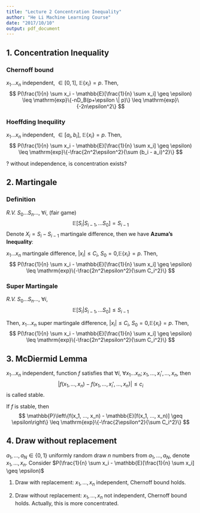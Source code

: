 ```yaml
---
title: "Lecture 2 Concentration Inequality"
author: "He Li Machine Learning Course"
date: "2017/10/10"
output: pdf_document
---
```


## 1. Concentration Inequality

### Chernoff bound

$x_1 ... x_n$ independent, $\in [0,1]$, $\mathbb{E}\{x_i\} = p$. Then,
$$
P(\frac{1}{n} \sum x_i - \mathbb{E}[\frac{1}{n} \sum x_i] \geq \epsilon) \leq \mathrm{exp}\{-nD_B(p+\epsilon \| p)\} \leq \mathrm{exp}\{-2n\epsilon^2\}
$$

### Hoeffding Inequility

$x_1 ... x_n$ independent, $\in [a_i,b_i]$, $\mathbb{E}\{x_i\} = p$. Then,
$$
P(\frac{1}{n} \sum x_i - \mathbb{E}[\frac{1}{n} \sum x_i] \geq \epsilon)  \leq \mathrm{exp}\{-\frac{2n^2\epsilon^2}{\sum (b_i - a_i)^2}\}
$$

? without independence, is concentration exists?

## 2. Martingale

### Definition

*R.V.* $S_0 ... S_n ...$, $\forall i$, (fair game)
$$
\mathbb{E}[S_i | S_{i-1}, ... S_0] = S_{i-1}
$$
Denote $X_i = S_i - S_{i-1}$ martingale difference, then we have **Azuma's Inequality**:

$x_1 ... x_n$ martingale difference, $|x_i| \leq C_i$, $S_0 = 0$,$\mathbb{E}\{x_i\} = p$. Then,
$$
P(\frac{1}{n} \sum x_i - \mathbb{E}[\frac{1}{n} \sum x_i] \geq \epsilon)  \leq \mathrm{exp}\{-\frac{2n^2\epsilon^2}{\sum C_i^2}\}
$$

### Super Martingale

*R.V.* $S_0 ... S_n ...$, $\forall i$, 
$$
\mathbb{E}[S_i | S_{i-1}, ... S_0] \leq S_{i-1}
$$

Then, $x_1 ... x_n$ super martingale difference, $|x_i| \leq C_i$, $S_0 = 0$,$\mathbb{E}\{x_i\} = p$. Then,
$$
P(\frac{1}{n} \sum x_i - \mathbb{E}[\frac{1}{n} \sum x_i] \geq \epsilon)  \leq \mathrm{exp}\{-\frac{2n^2\epsilon^2}{\sum C_i^2}\}
$$

## 3. McDiermid Lemma

$x_1 ... x_n$ independent, function $f$ satisfies that $\forall i$, $\forall x_1 ... x_n; x_1, ..., x_i', ..., x_n$, then
$$
|f(x_1, ..., x_n) - f(x_1, ..., x_i', ..., x_n)| \leq c_i
$$
is called stable.

If $f$ is stable, then
$$
\mathbb{P}\left\{f(x_1, ..., x_n) - \mathbb{E}[f(x_1, ..., x_n)] \geq \epsilon\right\} \leq \mathrm{exp}\{-\frac{2\epsilon^2}{\sum C_i^2}\}
$$

## 4. Draw without replacement

$a_1, ..., a_N \in \{0,1\}$ uniformly random draw $n$ numbers from $a_1, ..., a_N$, denote $x_1, ..., x_n$. Consider $P(\frac{1}{n} \sum x_i - \mathbb{E}[\frac{1}{n} \sum x_i] \geq \epsilon)$

1. Draw with replacement: $x_1, ..., x_n$ independent, Chernoff bound holds.

2. Draw without replacement: $x_1, ..., x_n$ not independent, Chernoff bound holds. Actually, this is more concentrated. 


















